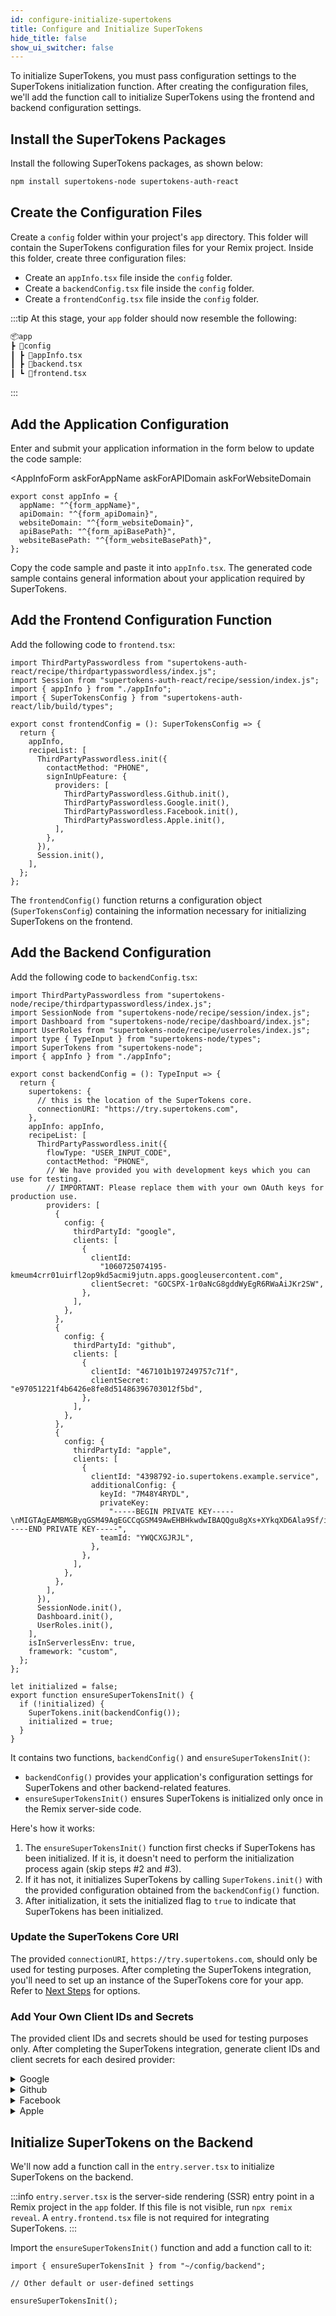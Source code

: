 ```yaml
---
id: configure-initialize-supertokens
title: Configure and Initialize SuperTokens
hide_title: false
show_ui_switcher: false
---
```


<!-- COPY SECTION -->
<!-- ./thirdpartyemailpassword/remix/configure-initialize-supertokens.mdx -->
<!-- 1 -->


To initialize SuperTokens, you must pass configuration settings to the SuperTokens initialization function. After creating the configuration files, we'll add the function call to initialize SuperTokens using the frontend and backend configuration settings.

## Install the SuperTokens Packages

Install the following SuperTokens packages, as shown below:

```bash
npm install supertokens-node supertokens-auth-react
```

## Create the Configuration Files

Create a `config` folder within your project's `app` directory. This folder will contain the SuperTokens configuration files for your Remix project. Inside this folder, create three configuration files:

- Create an `appInfo.tsx` file inside the `config` folder.
- Create a `backendConfig.tsx` file inside the `config` folder.
- Create a `frontendConfig.tsx` file inside the `config` folder.

:::tip
At this stage, your `app` folder should now resemble the following:

```txt
📦app
┣ 📂config
┃ ┣ 📜appInfo.tsx
┃ ┣ 📜backend.tsx
┃ ┗ 📜frontend.tsx
```

:::

## Add the Application Configuration

Enter and submit your application information in the form below to update the code sample:

<AppInfoForm
  askForAppName
  askForAPIDomain
  askForWebsiteDomain
>

```tsx title="app/config/appInfo.ts"
export const appInfo = {
  appName: "^{form_appName}",
  apiDomain: "^{form_apiDomain}",
  websiteDomain: "^{form_websiteDomain}",
  apiBasePath: "^{form_apiBasePath}",
  websiteBasePath: "^{form_websiteBasePath}",
};
```

Copy the code sample and paste it into `appInfo.tsx`. The generated code sample contains general information about your application required by SuperTokens.

## Add the Frontend Configuration Function

Add the following code to `frontend.tsx`:

<!-- END COPY SECTION -->

```tsx title="app/config/frontend.tsx"
import ThirdPartyPasswordless from "supertokens-auth-react/recipe/thirdpartypasswordless/index.js";
import Session from "supertokens-auth-react/recipe/session/index.js";
import { appInfo } from "./appInfo";
import { SuperTokensConfig } from "supertokens-auth-react/lib/build/types";

export const frontendConfig = (): SuperTokensConfig => {
  return {
    appInfo,
    recipeList: [
      ThirdPartyPasswordless.init({
        contactMethod: "PHONE",
        signInUpFeature: {
          providers: [
            ThirdPartyPasswordless.Github.init(),
            ThirdPartyPasswordless.Google.init(),
            ThirdPartyPasswordless.Facebook.init(),
            ThirdPartyPasswordless.Apple.init(),
          ],
        },
      }),
      Session.init(),
    ],
  };
};
```

<!-- COPY SECTION -->
<!-- ./thirdpartyemailpassword/remix/configure-initialize-supertokens.mdx -->
<!-- 2 -->

The `frontendConfig()` function returns a configuration object (`SuperTokensConfig`) containing the information necessary for initializing SuperTokens on the frontend.

## Add the Backend Configuration

Add the following code to `backendConfig.tsx`:

<!-- END COPY SECTION -->

```tsx title="/config/backendConfig.tsx"
import ThirdPartyPasswordless from "supertokens-node/recipe/thirdpartypasswordless/index.js";
import SessionNode from "supertokens-node/recipe/session/index.js";
import Dashboard from "supertokens-node/recipe/dashboard/index.js";
import UserRoles from "supertokens-node/recipe/userroles/index.js";
import type { TypeInput } from "supertokens-node/types";
import SuperTokens from "supertokens-node";
import { appInfo } from "./appInfo";

export const backendConfig = (): TypeInput => {
  return {
    supertokens: {
      // this is the location of the SuperTokens core.
      connectionURI: "https://try.supertokens.com",
    },
    appInfo: appInfo,
    recipeList: [
      ThirdPartyPasswordless.init({
        flowType: "USER_INPUT_CODE",
        contactMethod: "PHONE",
        // We have provided you with development keys which you can use for testing.
        // IMPORTANT: Please replace them with your own OAuth keys for production use.
        providers: [
          {
            config: {
              thirdPartyId: "google",
              clients: [
                {
                  clientId:
                    "1060725074195-kmeum4crr01uirfl2op9kd5acmi9jutn.apps.googleusercontent.com",
                  clientSecret: "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",
                },
              ],
            },
          },
          {
            config: {
              thirdPartyId: "github",
              clients: [
                {
                  clientId: "467101b197249757c71f",
                  clientSecret: "e97051221f4b6426e8fe8d51486396703012f5bd",
                },
              ],
            },
          },
          {
            config: {
              thirdPartyId: "apple",
              clients: [
                {
                  clientId: "4398792-io.supertokens.example.service",
                  additionalConfig: {
                    keyId: "7M48Y4RYDL",
                    privateKey:
                      "-----BEGIN PRIVATE KEY-----\nMIGTAgEAMBMGByqGSM49AgEGCCqGSM49AwEHBHkwdwIBAQQgu8gXs+XYkqXD6Ala9Sf/iJXzhbwcoG5dMh1OonpdJUmgCgYIKoZIzj0DAQehRANCAASfrvlFbFCYqn3I2zeknYXLwtH30JuOKestDbSfZYxZNMqhF/OzdZFTV0zc5u5s3eN+oCWbnvl0hM+9IW0UlkdA\n-----END PRIVATE KEY-----",
                    teamId: "YWQCXGJRJL",
                  },
                },
              ],
            },
          },
        ],
      }),
      SessionNode.init(),
      Dashboard.init(),
      UserRoles.init(),
    ],
    isInServerlessEnv: true,
    framework: "custom",
  };
};

let initialized = false;
export function ensureSuperTokensInit() {
  if (!initialized) {
    SuperTokens.init(backendConfig());
    initialized = true;
  }
}
```

<!-- COPY SECTION -->
<!-- ./thirdpartyemailpassword/remix/configure-initialize-supertokens.mdx -->
<!-- 3 -->

It contains two functions, `backendConfig()` and `ensureSuperTokensInit()`:

- `backendConfig()` provides your application's configuration settings for SuperTokens and other backend-related features.
- `ensureSuperTokensInit()` ensures SuperTokens is initialized only once in the Remix server-side code.

Here's how it works:

1. The `ensureSuperTokensInit()` function first checks if SuperTokens has been initialized. If it is, it doesn't need to perform the initialization process again (skip steps #2 and #3).
2. If it has not, it initializes SuperTokens by calling `SuperTokens.init()` with the provided configuration obtained from the `backendConfig()` function.
3. After initialization, it sets the initialized flag to `true` to indicate that SuperTokens has been initialized.

### Update the SuperTokens Core URI

The provided `connectionURI`, `https://try.supertokens.com`, should only be used for testing purposes. After completing the SuperTokens integration, you'll need to set up an instance of the SuperTokens core for your app. Refer to [Next Steps](./next-steps.mdx) for options.

### Add Your Own Client IDs and Secrets

The provided client IDs and secrets should be used for testing purposes only. After completing the SuperTokens integration, generate client IDs and client secrets for each desired provider:

<details>
<summary>Google</summary>

- Generate your `clientId` and `clientSecret` by following the [docs here](https://support.google.com/cloud/answer/6158849?hl=en).
- Set the authorisation callback URL to `^{form_websiteDomain}^{form_websiteBasePathForCallbacks}/callback/google`.

</details>

<details>
<summary>Github</summary>

- Generate your `clientId` and `clientSecret` by following the [docs here](https://docs.github.com/en/developers/apps/creating-an-oauth-app).
- Set the authorisation callback URL to `^{form_websiteDomain}^{form_websiteBasePathForCallbacks}/callback/github`.

</details>

<details>
<summary>Facebook</summary>

- Generate your `clientId` and `clientSecret` by following the [docs here](https://developers.facebook.com/docs/development/create-an-app).
- Set the authorisation callback URL to `^{form_websiteDomain}^{form_websiteBasePathForCallbacks}/callback/facebook`.

:::info Note
Make sure to enable `https` to use the test users of the Facebook app. On `http://localhost`, only the admin user can verify the login flow.
:::

</details>

<details>
<summary>Apple</summary>

- Generate your `clientId` and `clientSecret` by following [this article](https://medium.com/identity-beyond-borders/how-to-configure-sign-in-with-apple-77c61e336003).
- Set the authorisation callback URL to `^{form_apiDomain}^{form_apiBasePathForCallbacks}/callback/apple`. Note that Apple doesn't allow `localhost` in the URL. If you are in dev mode, you can use the dev keys we have provided above.

</details>

</AppInfoForm>

## Initialize SuperTokens on the Backend

We'll now add a function call in the `entry.server.tsx` to initialize SuperTokens on the backend.

:::info
`entry.server.tsx` is the server-side rendering (SSR) entry point in a Remix project in the `app` folder. If this file is not visible, run `npx remix reveal`. A `entry.frontend.tsx` file is not required for integrating SuperTokens.
:::

Import the `ensureSuperTokensInit()` function and add a function call to it:

```tsx title="app/entry.server.tsx"
import { ensureSuperTokensInit } from "~/config/backend";

// Other default or user-defined settings

ensureSuperTokensInit();
```

<!-- END COPY SECTION -->
